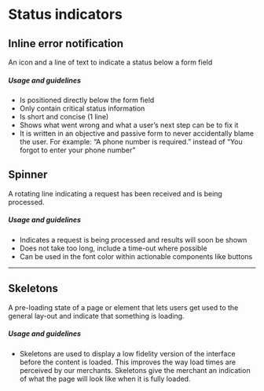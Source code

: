 
# Status indicators

## Inline error notification
An icon and a line of text to indicate a status below a form field  

##### Usage and guidelines
* Is positioned directly below the form field
* Only contain critical status information
* Is short and concise (1 line)
* Shows what went wrong and what a user’s next step can be to fix it
* It is written in an objective and passive form to never accidentally blame the user. For example: “A phone number is required.” instead of “You forgot to enter your phone number”

<InlineErrorExamples />

## Spinner
A rotating line indicating a request has been received and is being processed.

##### Usage and guidelines
* Indicates a request is being processed and results will soon be shown
* Does not take too long, include a time-out where possible
* Can be used in the font color within actionable components like buttons

<SpinnerExamples />

***

## Skeletons
A pre-loading state of a page or element that lets users get used to the general lay-out and indicate that something is loading.

##### Usage and guidelines
* Skeletons are used to display a low fidelity version of the interface before the content is loaded. This improves the way load times are perceived by our merchants. Skeletons give the merchant an indication of what the page will look like when it is fully loaded.

<SkeletonExamples />

